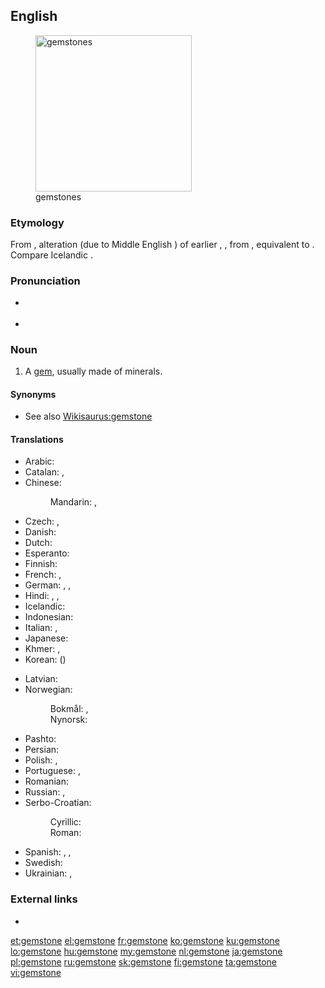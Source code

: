 ==English==
[[File:Birthstones.svg|thumb|right|250px|gemstones]]

===Etymology===
From {{etyl|enm|en}} {{m|enm|gimstone}}, alteration (due to Middle English {{m|enm|gemme}}) of earlier {{m|enm|ȝimston}}, {{m|enm|ȝimstan}}, from {{etyl|ang|en}} {{m|ang|gimstān||a gem; jewel; precious stone}}, equivalent to {{compound|gem|stone|lang=en}}. Compare Icelandic {{m|is|gimsteinn||jewel; gem}}.

===Pronunciation===
* {{a|GA}} {{IPA|/ˈdʒɛmˌstoʊn/|lang=en}}
* {{audio|en-us-gemstone.ogg|Audio (US)|lang=en}}

===Noun===
{{en-noun}}

# A [[gem]], usually made of minerals.

====Synonyms====
* See also [[Wikisaurus:gemstone]]

====Translations====
{{trans-top|a gem}}
* Arabic: {{t|ar|جَوْهَرَة|f}}
* Catalan: {{t|ca|pedra preciosa|f}}, {{t+|ca|gemma|f}}
* Chinese:
*: Mandarin: {{t+|cmn|寶石|sc=Hani}}, {{t+|cmn|宝石|tr=bǎoshí|sc=Hani}}
* Czech: {{t|cs|klenot|m}}, {{t+|cs|drahokam|m}}
* Danish: {{t|da|ædelsten|c}}
* Dutch: {{t+|nl|edelsteen|m}}
* Esperanto: {{t|eo|gemo}}
* Finnish: {{t+|fi|jalokivi}}
* French: {{t+|fr|pierre précieuse|f}}, {{t+|fr|joyau|m}}
* German: {{t+|de|Edelstein|m}}, {{t+|de|Juwel|n}}, {{t+|de|Kleinod|n}}
* Hindi: {{t+|hi|मणि|m|tr=maṇi}}, {{t+|hi|रत्न|tr=rátna}}, {{t+|hi|पत्थर|m|tr=patthar}}
* Icelandic: {{t+|is|gimsteinn|m}}
* Indonesian: {{t+|id|batu akik}}
* Italian: {{t|it|pietra preziosa|f}}, {{t+|it|gemma|f}}
* Japanese: {{t+|ja|宝石|tr=ほうせき, hōseki|sc=Jpan}}
* Khmer: {{t+|km|ត្បូង|tr=tbōŋ|sc=Khmr}}, {{t+|km|មណី|tr=monī, meaʔnī|sc=Khmr}}
* Korean: {{t+|ko|보석|sc=Kore}} ({{t+|ko|寶石|sc=Kore}})
{{trans-mid}}
* Latvian: {{t|lv|dārgakmens|m}}
* Norwegian:
*: Bokmål: {{t+|nb|edelstein|m}}, {{t+|nb|edelsten|m}}
*: Nynorsk: {{t|nn|edelstein|m}}
* Pashto: {{t+|ps|غمی|m|tr=ghamai}}
* Persian: {{t+|fa|نگین|tr=negin|sc=fa-Arab}}
* Polish: {{t+|pl|klejnot|m}}, {{t+|pl|kamień szlachetny|m}}
* Portuguese: {{t+|pt|pedra preciosa|f}}, {{t+|pt|gema|f}}
* Romanian: {{t+|ro|piatră prețioasă|f}}
* Russian: {{t+|ru|драгоце́нный ка́мень|m}}, {{t+|ru|самоцве́т|m}}
* Serbo-Croatian:
*: Cyrillic: {{t|sh|драгуљ|m}}
*: Roman: {{t+|sh|dragulj|m}}
* Spanish: {{t+|es|piedra preciosa|f}}, {{t+|es|joya|f}}, {{t+|es|alhaja|f}}
* Swedish: {{t+|sv|ädelsten|c}}
* Ukrainian: {{t|uk|дорогоцінний камінь|m|tr=dorohocínnyj kámin'}}, {{t|uk|самоцвіт|m|tr=samocvít}}
{{trans-bottom}}

===External links===
* {{pedialite}}

[[et:gemstone]]
[[el:gemstone]]
[[fr:gemstone]]
[[ko:gemstone]]
[[ku:gemstone]]
[[lo:gemstone]]
[[hu:gemstone]]
[[my:gemstone]]
[[nl:gemstone]]
[[ja:gemstone]]
[[pl:gemstone]]
[[ru:gemstone]]
[[sk:gemstone]]
[[fi:gemstone]]
[[ta:gemstone]]
[[vi:gemstone]]